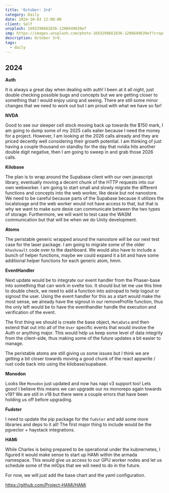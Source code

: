 ```yaml
---
title: 'October: 3rd'
category: Daily
date: 2024-10-03 12:00:00
client: Self
unsplash: 1693298661836-1206649639ef
img: https://images.unsplash.com/photo-1693298661836-1206649639ef?crop=entropy&cs=srgb&fm=jpg&ixid=MnwzNjM5Nzd8MHwxfHJhbmRvbXx8fHx8fHx8fDE2ODE3NDg2ODY&ixlib=rb-4.0.3&q=85
description: October 3rd. 
tags:
  - daily
---
```



## 2024

**Auth**

It is always a great day when dealing with auth!
I been at it all night, just double checking possible bugs and concepts but we are getting closer to something that I would enjoy using and seeing.
There are still some minor changes that we need to work out but I am proud with what we have so far!

**NVDA**

Good to see our sleeper cell stock moving back up towards the $150 mark, I am going to dump some of my 2025 calls ealier because I need the money for a project.
However, I am looking at the 2026 calls already and they are priced decently well considering their growth potential.
I am thinking of just having a couple thousand on standby for the day that nvidia hits another double digit negative, then I am going to sweep in and grab those 2026 calls.

**Kilobase**

The plan is to wrap around the Supabase client with our own javascript library, eventually moving a decent chunk of the HTTP requests into our own webworker.
I am going to start small and slowly migrate the different functions and concepts into the web worker, like dexie but not nanostore.
We need to be careful because parts of the Supabase because it utilizes the localstoage and the web worker would not have access to that, but that is why we want to make sure dexie can communicate between the two types of storage.
Furthermore, we will want to test case the WASM communication but that will be when we do Unity development.

**Atoms**

The peristable generic wrapped around the nanostore will be our next test case for the laser package.
I am going to migrate some of the older `khashvault` code over to the dashboard.
We would also have to include a bunch of helper functions, maybe we could expand it a bit and have some additional helper functions for each generic atom, hmm.

**EventHandler**

Next update would be to integrate our event handler from the Phaser-base into something that can work in svelte too.
It should but let me use this time to double check, we need to add a function into astropad to help logout or signout the user.
Using the event handler for this as a start would make the most sense, we already have the signout in our removeProfile function, thus the only left would be to have the eventhandler handle the execution and verification of the event. 

The first thing we should is create the base object, `MetaData` and then extend that out into all of the `User` specific events that would involve the Auth or anything major.
This would help us keep some level of data integrity from the client-side, thus making some of the future updates a bit easier to manage.

The peristable atoms are still giving us some issues but I think we are getting a bit closer towards moving a good chunk of the react appwrite / rust code back into using the kilobase/supabase.

**Monodon**

Looks like `Monodon` just updated and now has napi v3 support too!
Lets gooo!
I believe this means we can upgrade our nx monorepo again towards v19?
We are still in v18 but there were a couple errors that have been holding us off before upgrading.

**Fudster**

I need to update the pip package for the `fudster` and add some more libraries and deps to it all!
The first major thing to include would be the pgvector + haystack integrations.


**HAMi**

While Charles is being prepared to be operational under the kubnernetes, I figured it would make sense to start up HAMi within the armada namespace.
This would give us access to our GPU worker nodes and let us schedule some of the mlOps that we will need to do in the future.

For now, we will just add the base chart and the yaml configuration.

https://github.com/Project-HAMi/HAMi